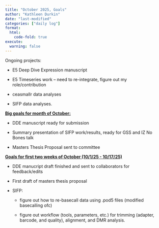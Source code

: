 ```yaml
---
title: "October 2025, Goals"
author: "Kathleen Durkin"
date: "last-modified"
categories: ["daily log"]
format:
  html:
    code-fold: true
execute:
  warning: false
---
```


Ongoing projects:

-   E5 Deep Dive Expression manuscript

-   E5 Timeseries work -- need to re-integrate, figure out my role/contribution

-   ceasmallr data analyses

-   SIFP data analyses.

[**Big goals for month of October:**]{.underline}

-   DDE manuscript ready for submission

-   Summary presentation of SIFP work/results, ready for GSS and IZ No Bones talk

-   Masters Thesis Proposal sent to committee

[**Goals for first two weeks of October (10/1/25 - 10/17/25)**]{.underline}

-   DDE manucript draft finished and sent to collaborators for feedback/edits

-   First draft of masters thesis proposal

-   SIFP:

    -   figure out how to re-basecall data using .pod5 files (modified basecalling ofc)

    -   figure out workflow (tools, parameters, etc.) for trimming (adapter, barcode, and quality), alignment, and DMR analysis.
